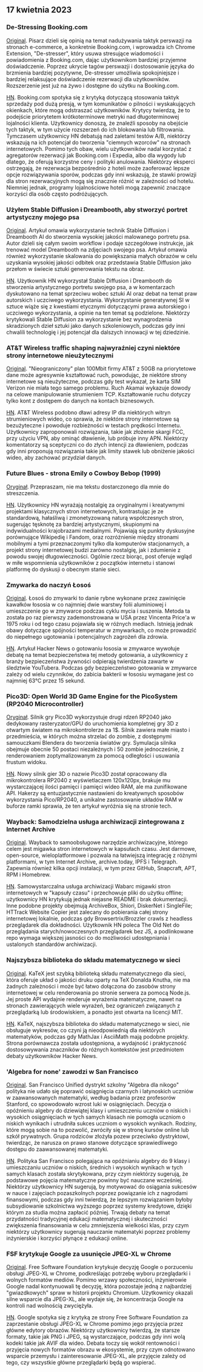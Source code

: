 

<CallToAction />

<Steps>

## 17 kwietnia 2023

### De-Stressing Booking.com

[Original](https://www.alexcharlton.co/projects/booking-com-de-stresser).
Pisarz dzieli się opinią na temat nadużywania taktyk perswazji na stronach e-commerce, a konkretnie Booking.com, i wprowadza ich Chrome Extension, "De-stresser", który usuwa stresujące wiadomości i powiadomienia z Booking.com, dając użytkownikom bardziej przyjemne doświadczenie. Poprzez ukrycie tagów perswazji i dostosowanie języka do brzmienia bardziej pozytywne, De-stresser umożliwia spokojniejsze i bardziej relaksujące doświadczenie rezerwacji dla użytkowników. Rozszerzenie jest już na żywo i dostępne do użytku na Booking.com.

[HN](http://news.ycombinator.com/item?id=35590734).
Booking.com spotyka się z krytyką dotyczącą stosowania taktyk sprzedaży pod dużą presją, w tym komunikatów o pilności i wyskakujących okienkach, które mogą odstraszać użytkowników. Krytycy twierdzą, że to podejście priorytetem krótkoterminowe metryki nad długoterminowej lojalności klienta. Użytkownicy donoszą, że znaleźli sposoby na obejście tych taktyk, w tym użycie rozszerzeń do ich blokowania lub filtrowania. Tymczasem użytkownicy HN debatują nad zaletami testów A/B, niektórzy wskazują na ich potencjał do tworzenia "ciemnych wzorców" na stronach internetowych. Pomimo tych obaw, wielu użytkowników nadal korzystać z agregatorów rezerwacji jak Booking.com i Expedia, albo dla wygody lub dlatego, że oferują korzystne ceny i polityki anulowania. Niektórzy eksperci ostrzegają, że rezerwacja bezpośrednio z hoteli może zaoferować lepsze opcje rozwiązywania sporów, podczas gdy inni wskazują, że stawki prowizji dla stron rezerwacyjnych mogą się znacznie różnić w zależności od hotelu. Niemniej jednak, programy lojalnościowe hoteli mogą zapewnić znaczące korzyści dla osób często podróżujących.

### Użyłem Stable Diffusion i Dreambooth, aby stworzyć portret artystyczny mojego psa

[Original](https://www.shruggingface.com/blog/how-i-used-stable-diffusion-and-dreambooth-to-create-a-painted-portrait-of-my-dog).
Artykuł omawia wykorzystanie technik Stable Diffusion i Dreambooth AI do stworzenia wysokiej jakości malowanego portretu psa. Autor dzieli się całym swoim workflow i podaje szczegółowe instrukcje, jak trenować model Dreambooth na zdjęciach swojego psa. Artykuł omawia również wykorzystanie skalowania do powiększania małych obrazów w celu uzyskania wysokiej jakości odbitek oraz przedstawia Stable Diffusion jako przełom w świecie sztuki generowania tekstu na obraz.

[HN](http://news.ycombinator.com/item?id=35592847).
Użytkownik HN wykorzystał Stable Diffusion i Dreambooth do stworzenia artystycznego portretu swojego psa, a w komentarzach dyskutowano na temat sprzeciwu wobec sztuki AI oraz debat na temat praw autorskich i uczciwego wykorzystania. Wykorzystanie generatywnej SI w sztuce wiąże się z kwestiami etycznymi dotyczącymi prawa autorskiego i uczciwego wykorzystania, a opinie na ten temat są podzielone. Niektórzy krytykowali Stable Diffusion za wykorzystanie bez wynagrodzenia skradzionych dzieł sztuki jako danych szkoleniowych, podczas gdy inni chwalili technologię i jej potencjał dla dalszych innowacji w tej dziedzinie.

### AT&T Wireless traffic shaping najwyraźniej czyni niektóre strony internetowe nieużytecznymi

[Original](https://adriano.fyi/post/2023/2023-04-16-att-traffic-shaping-makes-websites-unusable/).
"Nieograniczony" plan 100Mbit firmy AT&T z 50GB na priorytetowe dane może agresywnie kształtować ruch, powodując, że niektóre strony internetowe są nieużyteczne, podczas gdy test wykazał, że karta SIM Verizon nie miała tego samego problemu. Ruch Akamai wykazuje dowody na celowe manipulowanie strumieniem TCP. Kształtowanie ruchu dotyczy tylko kont z dostępem do danych na kontach biznesowych.

[HN](http://news.ycombinator.com/item?id=35592607).
AT&T Wireless podobno dławi adresy IP dla niektórych witryn strumieniowych wideo, co sprawia, że niektóre strony internetowe są bezużyteczne i powoduje rozbieżności w testach prędkości Internetu. Użytkownicy zaproponowali rozwiązania, takie jak złożenie skargi FCC, przy użyciu VPN, aby ominąć dławienie, lub próbuje inny APN. Niektórzy komentatorzy są sceptyczni co do złych intencji za dławieniem, podczas gdy inni proponują rozwiązania takie jak limity stawek lub obniżenie jakości wideo, aby zachować przydział danych.

### Future Blues - strona Emily o Cowboy Bebop (1999)

[Oryginał](https://futureblues.com/).
Przepraszam, nie ma tekstu dostarczonego dla mnie do streszczenia.

[HN](http://news.ycombinator.com/item?id=35589124).
Użytkownicy HN wyrażają nostalgię za oryginalnymi i kreatywnymi projektami klasycznych stron internetowych, kontrastując je ze standardową, hałaśliwą i zmonetyzowaną naturą współczesnych stron, sugerując tęsknotę za bardziej artystycznymi, skupionymi na indywidualności krajobrazami medialnymi. Pojawiają się punkty dyskusyjne porównujące Wikipedię i Fandom, oraz rozróżnienie między stronami mobilnymi a tymi przeznaczonymi tylko dla komputerów stacjonarnych, a projekt strony internetowej budzi zarówno nostalgię, jak i zdumienie z powodu swojej długowieczności. Ogólnie rzecz biorąc, post oferuje wgląd w miłe wspomnienia użytkowników z początków internetu i stanowi platformę do dyskusji o obecnym stanie sieci.

### Zmywarka do naczyń Łosoś

[Original](https://en.wikipedia.org/wiki/Dishwasher_salmon).
Łosoś do zmywarki to danie rybne wykonane przez zawinięcie kawałków łososia w co najmniej dwie warstwy folii aluminiowej i umieszczenie go w zmywarce podczas cyklu mycia i suszenia. Metoda ta została po raz pierwszy zademonstrowana w USA przez Vincenta Price'a w 1975 roku i od tego czasu pojawiała się w różnych mediach. Istnieją jednak obawy dotyczące spójności temperatur w zmywarkach, co może prowadzić do niepełnego ugotowania i potencjalnych zagrożeń dla zdrowia.

[HN](http://news.ycombinator.com/item?id=35586683).
Artykuł Hacker News o gotowaniu łososia w zmywarce wywołuje debatę na temat bezpieczeństwa tej metody gotowania, a użytkownicy z branży bezpieczeństwa żywności odpierają twierdzenia zawarte w śledztwie YouTubera. Podczas gdy bezpieczeństwo gotowania w zmywarce zależy od wielu czynników, do zabicia bakterii w łososiu wymagane jest co najmniej 63°C przez 15 sekund.

### Pico3D: Open World 3D Game Engine for the PicoSystem (RP2040 Microcontroller)

[Oryginał](https://github.com/bernhardstrobl/Pico3D).
Silnik gry Pico3D wykorzystuje drugi rdzeń RP2040 jako dedykowany rasteryzator/GPU do uruchomienia kompletnej gry 3D z otwartym światem na mikrokontrolerze za 1$. Silnik zawiera małe miasto i przedmieścia, w których można strzelać do zombie, z dostępnymi samouczkami Blendera do tworzenia światów gry. Symulacja silnika obejmuje obecnie 50 postaci niezależnych i 50 zombie jednocześnie, z renderowaniem zoptymalizowanym za pomocą odległości i usuwania frustum widoku.

[HN](http://news.ycombinator.com/item?id=35589172).
Nowy silnik gier 3D o nazwie Pico3D został opracowany dla mikrokontrolera RP2040 z wyświetlaczem 120x120px, brakuje mu wystarczającej ilości pamięci i pamięci wideo RAM, ale ma zunifikowane API. Hakerzy są entuzjastycznie nastawieni do kreatywnych sposobów wykorzystania Pico/RP2040, a unikalne zastosowanie układów RAM w buforze ramki sprawia, że ten artykuł wyróżnia się na stronie tech.

### Wayback: Samodzielna usługa archiwizacji zintegrowana z Internet Archive

[Original](https://github.com/wabarc/wayback).
Wayback to samoobsługowe narzędzie archiwizacyjne, którego celem jest migawka stron internetowych w kapsułach czasu. Jest darmowe, open-source, wieloplatformowe i pozwala na łatwiejszą integrację z różnymi platformami, w tym Internet Archive, archive.today, IPFS i Telegraph. Zapewnia również kilka opcji instalacji, w tym przez GitHub, Snapcraft, APT, RPM i Homebrew.

[HN](http://news.ycombinator.com/item?id=35586845).
Samowystarczalna usługa archiwizacji Wabarc migawki stron internetowych w "kapsuły czasu" i przechowuje pliki do użytku offline; użytkownicy HN krytykują jednak niejasne README i brak dokumentacji. Inne podobne projekty obejmują ArchiveBox, Shiori, DiskerNet i SingleFile; HTTrack Website Copier jest zalecany do pobierania całej strony internetowej lokalnie, podczas gdy Browsertrix/Brozzler crawls z headless przeglądarek dla dokładności. Użytkownik HN poleca The Old Net do przeglądania starych/nowoczesnych przeglądarek bez JS, a podlinkowane repo wymaga większej jasności co do możliwości udostępniania i ustalonych standardów archiwizacji.

### Najszybsza biblioteka do składu matematycznego w sieci

[Original](https://katex.org/).
KaTeX jest szybką biblioteką składu matematycznego dla sieci, która oferuje układ o jakości druku oparty na TeX Donalda Knutha, nie ma żadnych zależności i może być łatwo dołączona do zasobów strony internetowej w celu renderowania po stronie serwera za pomocą Node.js. Jej proste API wydajnie renderuje wyrażenia matematyczne, nawet na stronach zawierających wiele wyrażeń, bez ograniczeń związanych z przeglądarką lub środowiskiem, a ponadto jest otwarta na licencji MIT.

[HN](http://news.ycombinator.com/item?id=35588985).
KaTeX, najszybsza biblioteka do składu matematycznego w sieci, nie obsługuje wykresów, co czyni ją nieodpowiednią dla niektórych matematyków, podczas gdy MathJax i AsciiMath mają podobne projekty. Strona porównawcza została udostępniona, a wydajność i praktyczność dostosowywania znaczników do różnych kontekstów jest przedmiotem debaty użytkowników Hacker News.

### 'Algebra for none' zawodzi w San Francisco

[Original](https://www.joannejacobs.com/post/algebra-for-none-fails-in-san-francisco).
San Francisco Unified dystrykt szkolny "Algebra dla nikogo" polityka nie udało się poprawić osiągnięcia czarnych i latynoskich uczniów w zaawansowanych matematyki, według badania przez profesorów Stanford, co spowodowało wzrost luki w osiągnięciach. Decyzja o opóźnieniu algebry do dziewiątej klasy i umieszczeniu uczniów o niskich i wysokich osiągnięciach w tych samych klasach nie pomogła uczniom o niskich wynikach i utrudniła sukces uczniom o wysokich wynikach. Rodziny, które mogą sobie na to pozwolić, zwróciły się w stronę kursów online lub szkół prywatnych. Grupa rodziców złożyła pozew przeciwko dystryktowi, twierdząc, że narusza on prawo stanowe dotyczące sprawiedliwego dostępu do zaawansowanej matematyki.

[HN](http://news.ycombinator.com/item?id=35595026).
Polityka San Francisco polegająca na opóźnianiu algebry do 9 klasy i umieszczaniu uczniów o niskich, średnich i wysokich wynikach w tych samych klasach została skrytykowana, przy czym niektórzy sugerują, że podstawowe pojęcia matematyczne powinny być nauczane wcześniej. Niektórzy użytkownicy HN sugerują, by motywować do osiągania sukcesów w nauce i zajęciach pozaszkolnych poprzez powiązanie ich z nagrodami finansowymi, podczas gdy inni twierdzą, że lepszym rozwiązaniem byłoby subsydiowanie szkolnictwa wyższego poprzez systemy kredytowe, dzięki którym za studia można zapłacić później. Trwają debaty na temat przydatności tradycyjnej edukacji matematycznej i skuteczności zwiększenia finansowania w celu zmniejszenia wielkości klas, przy czym niektórzy użytkownicy sugerują nauczanie matematyki poprzez problemy inżynierskie i korzyści płynące z edukacji online.

### FSF krytykuje Google za usunięcie JPEG-XL w Chrome

[Original](https://www.phoronix.com/news/FSF-Slams-Google-JPEG-XL).
Free Software Foundation krytykuje decyzję Google o porzuceniu obsługi JPEG-XL w Chrome, podkreślając potrzebę wyboru przeglądarki i wolnych formatów mediów. Pomimo wrzawy społeczności, inżynierowie Google nadal kontynuowali tę decyzję, która pozostaje jedną z najbardziej "gwiazdkowych" spraw w historii projektu Chromium. Użytkownicy okazali silne wsparcie dla JPEG-XL, ale wydaje się, że koncentracja Google na kontroli nad wolnością zwyciężyła.

[HN](http://news.ycombinator.com/item?id=35589179).
Google spotyka się z krytyką ze strony Free Software Foundation za zaprzestanie obsługi JPEG-XL w Chrome pomimo jego przyjęcia przez główne edytory obrazów. Niektórzy użytkownicy twierdzą, że starsze formaty, takie jak PNG i JPEG, są wystarczające, podczas gdy inni wolą kodeki takie jak AVIF dla wideo. Debata toczy się wokół rentowności i przyjęcia nowych formatów obrazu w ekosystemie, przy czym odnotowano wsparcie przemysłu i zainteresowanie JPEG-XL, ale przyjęcie zależy od tego, czy wszystkie główne przeglądarki będą go wspierać.

</Steps>